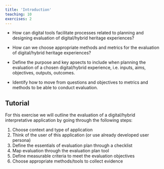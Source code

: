 ```yaml
---
title: 'Introduction'
teaching: 10
exercises: 2
---
```


:::::::::::::::::::::::::::::::::::::: questions 

- How can digital tools facilitate processes related to planning and designing evaluation of digital/hybrid heritage experiences? 

- How can we choose appropriate methods and metrics for the evaluation of digital/hybrid heritage experiences?

::::::::::::::::::::::::::::::::::::::::::::::::

::::::::::::::::::::::::::::::::::::: objectives

- Define the purpose and key apsects to include when planning the evaluation of a chosen digital/hybrid experience, i.e. inputs, aims, objectives, outputs, outcomes.

- Identify how to move from questions and objectives to metrics and methods to be able to conduct evaluation.


::::::::::::::::::::::::::::::::::::::::::::::::

## Tutorial

For this exercise we will outline the evaluation of a digital/hybrid interpretative application by going through the following steps:

1. Choose context and type of application
2. Think of the user of this application (or use already developed user persona)
3. Define the essentials of evaluation plan through a checklist 
4. Map evaluation through the evaluation plan tool
5. Define measurable criteria to meet the evaluation objectives
6. Choose appropriate methods/tools to collect evidence



